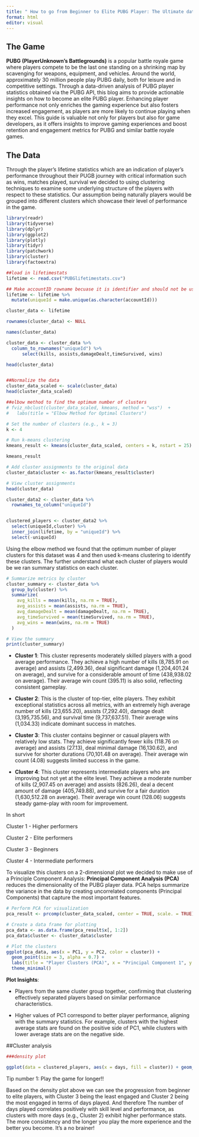 ```yaml
---
title: " How to go from Beginner to Elite PUBG Player: The Ultimate data-driven guide"
format: html
editor: visual
---
```


## The Game

**PUBG (PlayerUnknown's Battlegrounds)** is a popular battle royale game where players compete to be the last one standing on a shrinking map by scavenging for weapons, equipment, and vehicles. Around the world, approximately 30 million people play PUBG daily, both for leisure and in competitive settings. Through a data-driven analysis of PUBG player statistics obtained via the PUBG API, this blog aims to provide actionable insights on how to become an elite PUBG player. Enhancing player performance not only enriches the gaming experience but also fosters increased engagement, as players are more likely to continue playing when they excel. This guide is valuable not only for players but also for game developers, as it offers insights to improve gaming experiences and boost retention and engagement metrics for PUBG and similar battle royale games.

## The Data

Through the player's lifetime statistics which are an indication of player's performance throughout their PUGB journey with critical information such as wins, matches played, survival we decided to using clustering techniques to examine some underlying structure of the players with respect to these statistics. Our assumption being naturally players would be grouped into different clusters which showcase their level of performance in the game.

```r
library(readr)
library(tidyverse)
library(dplyr)
library(ggplot2)
library(plotly)
library(tidyr)
library(patchwork)
library(cluster)
library(factoextra)

##load in lifetimestats 
lifetime <- read.csv("PUBGlifetimestats.csv")
```

```r
## Make accountID rowname becuase it is identifier and should not be used in clusterng 
lifetime <- lifetime %>%
  mutate(uniqueId = make.unique(as.character(accountId)))

cluster_data <- lifetime 

rownames(cluster_data) <- NULL

names(cluster_data)

cluster_data <- cluster_data %>%
  column_to_rownames("uniqueId") %>%
      select(kills, assists,damageDealt,timeSurvived, wins)

head(cluster_data)


##Normalize the data
cluster_data_scaled <- scale(cluster_data)
head(cluster_data_scaled)

##elbow method to find the optimum number of clusters
# fviz_nbclust(cluster_data_scaled, kmeans, method = "wss")  +
#   labs(title = "Elbow Method for Optimal Clusters")

# Set the number of clusters (e.g., k = 3)
k <- 4

# Run k-means clustering
kmeans_result <- kmeans(cluster_data_scaled, centers = k, nstart = 25)

kmeans_result

# Add cluster assignments to the original data
cluster_data$cluster <- as.factor(kmeans_result$cluster)

# View cluster assignments
head(cluster_data)

cluster_data2 <- cluster_data %>%
  rownames_to_column("uniqueId")


clustered_players <- cluster_data2 %>%
  select(uniqueId,cluster) %>%
  inner_join(lifetime, by = "uniqueId") %>%
  select(-uniqueId)


```

Using the elbow method we found that the optimum number of player clusters for this dataset was 4 and then used k-means clustering to identify these clusters. The further understand what each cluster of players would be we ran summary statistics on each cluster.

```r
# Summarize metrics by cluster
cluster_summary <- cluster_data %>%
  group_by(cluster) %>%
  summarize(
    avg_kills = mean(kills, na.rm = TRUE),
    avg_assists = mean(assists, na.rm = TRUE),
    avg_damageDealt = mean(damageDealt, na.rm = TRUE),
    avg_timeSurvived = mean(timeSurvived, na.rm = TRUE),
    avg_wins = mean(wins, na.rm = TRUE)
  )

# View the summary
print(cluster_summary)
```

-   **Cluster 1**: This cluster represents moderately skilled players with a good average performance. They achieve a high number of kills (8,785.91 on average) and assists (2,499.36), deal significant damage (1,204,401.24 on average), and survive for a considerable amount of time (438,938.02 on average). Their average win count (395.11) is also solid, reflecting consistent gameplay.

-   **Cluster 2**: This is the cluster of top-tier, elite players. They exhibit exceptional statistics across all metrics, with an extremely high average number of kills (23,655.20), assists (7,292.40), damage dealt (3,195,735.56), and survival time (9,737,637.51). Their average wins (1,034.33) indicate dominant success in matches.

-   **Cluster 3**: This cluster contains beginner or casual players with relatively low stats. They achieve significantly fewer kills (118.76 on average) and assists (27.13), deal minimal damage (16,130.62), and survive for shorter durations (70,101.48 on average). Their average win count (4.08) suggests limited success in the game.

-   **Cluster 4**: This cluster represents intermediate players who are improving but not yet at the elite level. They achieve a moderate number of kills (2,907.45 on average) and assists (826.26), deal a decent amount of damage (405,749.88), and survive for a fair duration (1,630,512.28 on average). Their average win count (128.06) suggests steady game-play with room for improvement.

In short

Cluster 1 - Higher performers

Cluster 2 - Elite performers

Cluster 3 - Beginners

Cluster 4 - Intermediate performers

To visualize this clusters on a 2-dimensional plot we decided to make use of a Principle Component Analysis: **Principal Component Analysis (PCA)** reduces the dimensionality of the PUBG player data. PCA helps summarize the variance in the data by creating uncorrelated components (Principal Components) that capture the most important features.

```r
# Perform PCA for visualization
pca_result <- prcomp(cluster_data_scaled, center = TRUE, scale. = TRUE)

# Create a data frame for plotting
pca_data <- as.data.frame(pca_result$x[, 1:2])
pca_data$cluster <- cluster_data$cluster

# Plot the clusters
ggplot(pca_data, aes(x = PC1, y = PC2, color = cluster)) +
  geom_point(size = 3, alpha = 0.7) +
  labs(title = "Player Clusters (PCA)", x = "Principal Component 1", y = "Principal Component 2") +
  theme_minimal()


```

**Plot Insights**:

-   Players from the same cluster group together, confirming that clustering effectively separated players based on similar performance characteristics.

-   Higher values of PC1 correspond to better player performance, aligning with the summary statistics. For example, clusters with the highest average stats are found on the positive side of PC1, while clusters with lower average stats are on the negative side.

##Cluster analysis

```r
###density plot

ggplot(data = clustered_players, aes(x = days, fill = cluster)) + geom_density(alpha = 0.6) + xlim(0,1000) + ylim(0,0.02)

```

Tip number 1: Play the game for longer!!

Based on the density plot above we can see the progression from beginner to elite players, with Cluster 3 being the least engaged and Cluster 2 being the most engaged in terms of days played. And therefore The number of days played correlates positively with skill level and performance, as clusters with more days (e.g., Cluster 2) exhibit higher performance stats. The more consistency and the longer you play the more experience and the better you become. It's a no brainer!

```r

```
